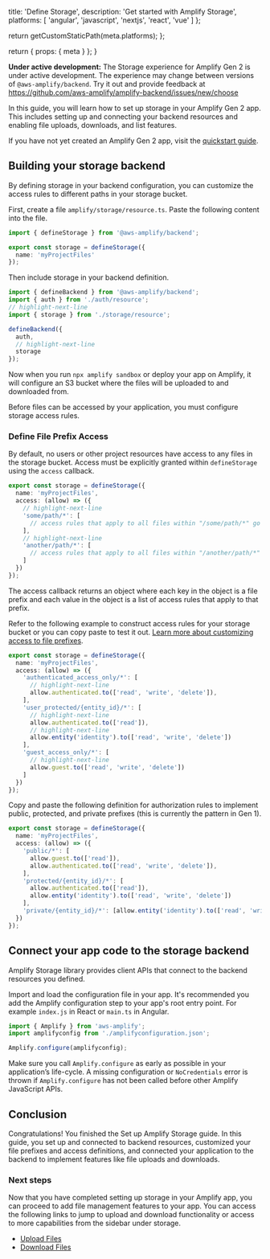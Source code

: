 
  title: 'Define Storage',
  description: 'Get started with Amplify Storage',
  platforms: [
    'angular',
    'javascript',
    'nextjs',
    'react',
    'vue'
  ]
};

  return getCustomStaticPath(meta.platforms);
};

  return {
    props: {
      meta
    }
  };
}

<Callout warning>

**Under active development:** The Storage experience for Amplify Gen 2 is under active development. The experience may change between versions of `@aws-amplify/backend`. Try it out and provide feedback at https://github.com/aws-amplify/amplify-backend/issues/new/choose

</Callout>

In this guide, you will learn how to set up storage in your Amplify Gen 2 app. This includes setting up and connecting your backend resources and enabling file uploads, downloads, and list features.

If you have not yet created an Amplify Gen 2 app, visit the [quickstart guide](/[platform]/start/quickstart/).

## Building your storage backend

By defining storage in your backend configuration, you can customize the access rules to different paths in your storage bucket.

First, create a file `amplify/storage/resource.ts`. Paste the following content into the file.

```ts title="amplify/storage/resource.ts"
import { defineStorage } from '@aws-amplify/backend';

export const storage = defineStorage({
  name: 'myProjectFiles'
});
```

Then include storage in your backend definition.

```ts title="amplify/backend.ts"
import { defineBackend } from '@aws-amplify/backend';
import { auth } from './auth/resource';
// highlight-next-line
import { storage } from './storage/resource';

defineBackend({
  auth,
  // highlight-next-line
  storage
});
```

Now when you run `npx amplify sandbox` or deploy your app on Amplify, it will configure an S3 bucket where the files will be uploaded to and downloaded from.

Before files can be accessed by your application, you must configure storage access rules.

### Define File Prefix Access

By default, no users or other project resources have access to any files in the storage bucket. Access must be explicitly granted within `defineStorage` using the `access` callback.

```ts title="amplify/storage/resource.ts"
export const storage = defineStorage({
  name: 'myProjectFiles',
  access: (allow) => ({
    // highlight-next-line
    'some/path/*': [
      // access rules that apply to all files within "/some/path/*" go here
    ],
    // highlight-next-line
    'another/path/*': [
      // access rules that apply to all files within "/another/path/*" go here
    ]
  })
});
```

The access callback returns an object where each key in the object is a file prefix and each value in the object is a list of access rules that apply to that prefix. 

Refer to the following example to construct access rules for your storage bucket or you can copy paste to test it out. [Learn more about customizing access to file prefixes](/[platform]/build-a-backend/storage/authorization/).

```ts title="amplify/storage/resource.ts"
export const storage = defineStorage({
  name: 'myProjectFiles',
  access: (allow) => ({
    'authenticated_access_only/*': [
      // highlight-next-line
      allow.authenticated.to(['read', 'write', 'delete']),
    ],
    'user_protected/{entity_id}/*': [
      // highlight-next-line
      allow.authenticated.to(['read']),
      // highlight-next-line
      allow.entity('identity').to(['read', 'write', 'delete'])
    ],
    'guest_access_only/*': [
      // highlight-next-line
      allow.guest.to(['read', 'write', 'delete'])
    ]
  })
});
```
Copy and paste the following definition for authorization rules to implement public, protected, and private prefixes (this is currently the pattern in Gen 1).

```ts title="amplify/storage/resource.ts"
export const storage = defineStorage({
  name: 'myProjectFiles',
  access: (allow) => ({
    'public/*': [
      allow.guest.to(['read']),
      allow.authenticated.to(['read', 'write', 'delete']),
    ],
    'protected/{entity_id}/*': [
      allow.authenticated.to(['read']),
      allow.entity('identity').to(['read', 'write', 'delete'])
    ],
    'private/{entity_id}/*': [allow.entity('identity').to(['read', 'write', 'delete'])]
  })
});
```
## Connect your app code to the storage backend

Amplify Storage library provides client APIs that connect to the backend resources you defined.

Import and load the configuration file in your app. It's recommended you add the Amplify configuration step to your app's root entry point. For example `index.js` in React or `main.ts` in Angular.

```javascript
import { Amplify } from 'aws-amplify';
import amplifyconfig from './amplifyconfiguration.json';

Amplify.configure(amplifyconfig);
```
<Callout warning="true">

Make sure you call `Amplify.configure` as early as possible in your application’s life-cycle. A missing configuration or `NoCredentials` error is thrown if `Amplify.configure` has not been called before other Amplify JavaScript APIs.

</Callout>

## Conclusion

Congratulations! You finished the Set up Amplify Storage guide. In this guide, you set up and connected to backend resources, customized your file prefixes and access definitions, and connected your application to the backend to implement features like file uploads and downloads.

### Next steps

Now that you have completed setting up storage in your Amplify app, you can proceed to add file management features to your app. You can access the following links to jump to upload and download functionality or access to more capabilities from the sidebar under storage.

- [Upload Files](/[platform]/build-a-backend/storage/upload-files/)
- [Download Files](/[platform]/build-a-backend/storage/download-files/)
